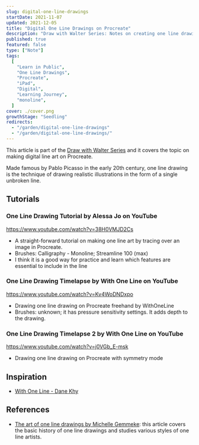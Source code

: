 ```yaml
---
slug: digital-one-line-drawings
startDate: 2021-11-07
updated: 2021-12-05
title: "Digital One Line Drawings on Procreate"
description: "Draw with Walter Series: Notes on creating one line drawings on Procreate"
published: true
featured: false
type: ["Note"]
tags:
  [
    "Learn in Public",
    "One Line Drawings",
    "Procreate",
    "iPad",
    "Digital",
    "Learning Journey",
    "monoline",
  ]
cover: ./cover.png
growthStage: "Seedling"
redirects:
  - "/garden/digital-one-line-drawings"
  - "/garden/digital-one-line-drawings/"
---
```


<WIP />

This article is part of the [Draw with Walter Series](/draw-with-walter) and it covers the topic on making digital line art on Procreate.

Made famous by Pablo Picasso in the early 20th century, one line drawing is the technique of drawing realistic illustrations in the form of a single unbroken line.

## Tutorials

### One Line Drawing Tutorial by Alessa Jo on YouTube

https://www.youtube.com/watch?v=38H0VMJD2Cs

- A straight-forward tutorial on making one line art by tracing over an image in Procreate.
- Brushes: Calligraphy - Monoline; Streamline 100 (max)
- I think it is a good way for practice and learn which features are essential to include in the line

### One Line Drawing Timelapse by With One Line on YouTube

https://www.youtube.com/watch?v=Kv4WoDNDxpo

- Drawing one line drawing on Procreate freehand by WithOneLine
- Brushes: unknown; it has pressure sensitivity settings. It adds depth to the drawing.

### One Line Drawing Timelapse 2 by With One Line on YouTube

https://www.youtube.com/watch?v=j0VGb_E-msk

- Drawing one line drawing on Procreate with symmetry mode

## Inspiration

- [With One Line - Dane Khy](https://www.withoneline.com/)

## References

- [The art of one line drawings by Michelle Gemmeke](https://medium.com/@michellegemmeke/the-art-of-one-line-drawings-8cd8fd5a5af7): this article covers the basic history of one line drawings and studies various styles of one line artists.
